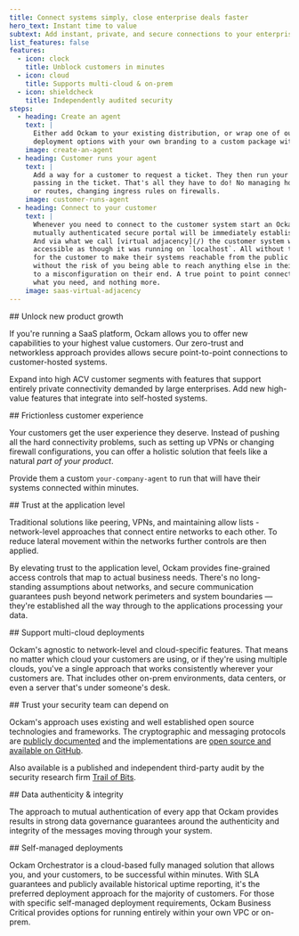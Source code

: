```yaml
---
title: Connect systems simply, close enterprise deals faster
hero_text: Instant time to value
subtext: Add instant, private, and secure connections to your enterprise products.
list_features: false
features:
  - icon: clock
    title: Unblock customers in minutes
  - icon: cloud
    title: Supports multi-cloud & on-prem
  - icon: shieldcheck
    title: Independently audited security
steps:
  - heading: Create an agent
    text: | 
      Either add Ockam to your existing distribution, or wrap one of our existing
      deployment options with your own branding to a custom package within minutes. 
    image: create-an-agent
  - heading: Customer runs your agent
    text: |
      Add a way for a customer to request a ticket. They then run your agent, 
      passing in the ticket. That's all they have to do! No managing hostnames 
      or routes, changing ingress rules on firewalls.
    image: customer-runs-agent
  - heading: Connect to your customer
    text: | 
      Whenever you need to connect to the customer system start an Ockam Inlet. A 
      mutually authenticated secure portal will be immediately established. 
      And via what we call [virtual adjacency](/) the customer system will be 
      accessible as though it was running on `localhost`. All without the need to 
      for the customer to make their systems reachable from the public internet. And
      without the risk of you being able to reach anything else in their network due 
      to a misconfiguration on their end. A true point to point connection. Exactly
      what you need, and nothing more.
    image: saas-virtual-adjacency
---
```


<SideBySidePanel textOrientation="left" image="integrate-customer-systems">
## Unlock new product growth

If you're running a SaaS platform, Ockam allows you to offer new capabilities
to your highest value customers. Our zero-trust and networkless approach provides
allows secure point-to-point connections to customer-hosted systems. 

Expand into high ACV customer segments with features that support entirely private
connectivity demanded by large enterprises. Add new high-value features that
integrate into self-hosted systems.
</SideBySidePanel>

<SideBySidePanel textOrientation="right" image="saas-agent" animate startAt={0}>
## Frictionless customer experience

Your customers get the user experience they deserve. Instead of pushing all 
the hard connectivity problems, such as setting up VPNs or changing firewall 
configurations, you can offer a holistic solution that feels like a natural
_part of your product_.

Provide them a custom `your-company-agent` to run that will have their systems
connected within minutes.

</SideBySidePanel>

<SideBySidePanel textOrientation="left" image="app-level">
## Trust at the application level

Traditional solutions like peering, VPNs, and maintaining allow lists - 
network-level approaches that connect entire networks to each other. To reduce
lateral movement within the networks further controls are then applied. 

By elevating trust to the application level, Ockam provides
fine-grained access controls that map to actual business needs. There's no long-standing
assumptions about networks, and secure communication guarantees 
push beyond network perimeters and system boundaries &mdash; they're
established all the way through to the applications processing your data. 
</SideBySidePanel>


<SideBySidePanel textOrientation="right" image="multicloud">
## Support multi-cloud deployments

Ockam's agnostic to network-level and cloud-specific features. That means no 
matter which cloud your customers are using, or if they're using multiple 
clouds, you've a single approach that works consistently wherever your customers
are. That includes other on-prem environments, data centers, or even a server 
that's under someone's desk.
</SideBySidePanel>

<SideBySidePanel textOrientation="left" image="five-stars">
## Trust your security team can depend on

Ockam's approach uses existing and well established open source
technologies and frameworks. The cryptographic and messaging protocols are 
[publicly documented](https://docs.ockam.io/reference/protocols) and
the implementations are 
[open source and available on GitHub](https://github.com/build-trust/ockam).

Also available is a published and independent third-party audit by
the security research firm [Trail of Bits](https://www.trailofbits.com).
</SideBySidePanel>

<SideBySidePanel textOrientation="right" image="guaranteed-authenticity">
## Data authenticity & integrity

The approach to mutual authentication of every app that Ockam provides results
in strong data governance guarantees around the authenticity and integrity of 
the messages moving through your system. 
</SideBySidePanel>

<SideBySidePanel textOrientation="left" image="cloud-on-prem">
## Self-managed deployments

Ockam Orchestrator is a cloud-based fully managed solution that allows you,
and your customers, to be successful within minutes. With SLA guarantees and
publicly available historical uptime reporting, it's the preferred deployment
approach for the majority of customers. For those with specific self-managed 
deployment requirements, Ockam Business Critical provides options for running
entirely within your own VPC or on-prem.
</SideBySidePanel>
